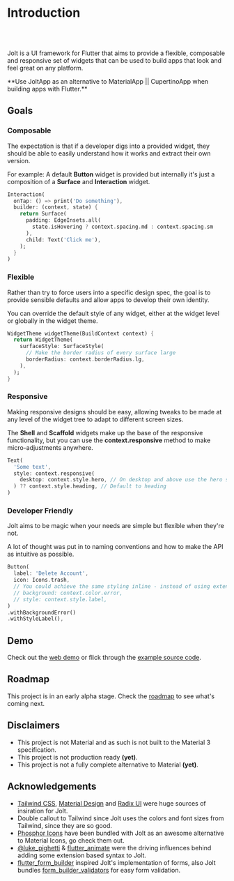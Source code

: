 
# Introduction

<br/>
<ThemeResponsiveImage 
    lightSrc= {MyLightImage}
    darkSrc= {MyDarkImage}
    alt= 'Jolt'
/>
<br/>

 
Jolt is a UI framework for Flutter that aims to provide a flexible, composable and responsive set of widgets that can be used to build apps that look and feel great on any platform.

<Callout emoji="⚡" type="jolt">
  **Use JoltApp as an alternative to MaterialApp || CupertinoApp when building apps with Flutter.**
</Callout>


## Goals

<Steps> 

### Composable

The expectation is that if a developer digs into a provided widget, they should be able to easily understand how it works and extract their own version.

For example: A default **Button** widget is provided but internally it's just a composition of a **Surface** and **Interaction** widget.

``` dart filename="Some clickable text with padding that expands on hover" {2,6}
Interaction(
  onTap: () => print('Do something'),
  builder: (context, state) {
    return Surface(
      padding: EdgeInsets.all(
        state.isHovering ? context.spacing.md : context.spacing.sm
      ),
      child: Text('Click me'),
    );
  }
)
```


### Flexible

Rather than try to force users into a specific design spec, the goal is to provide sensible defaults and allow apps to develop their own identity.

You can override the default style of any widget, either at the widget level or globally in the widget theme.

``` dart filename="An example widget theme"
WidgetTheme widgetTheme(BuildContext context) {
  return WidgetTheme(
    surfaceStyle: SurfaceStyle(
      // Make the border radius of every surface large
      borderRadius: context.borderRadius.lg,
    ),
  );
}
```

### Responsive

Making responsive designs should be easy, allowing tweaks to be made at any level of the widget tree to adapt to different screen sizes.

The **Shell** and **Scaffold** widgets make up the base of the responsive functionality, but you can use the **context.responsive** method to make micro-adjustments anywhere.

``` dart filename="Some responsive text" {3-5}
Text(
  'Some text',
  style: context.responsive(
    desktop: context.style.hero, // On desktop and above use the hero style
  ) ?? context.style.heading, // Default to heading
)
```

### Developer Friendly

Jolt aims to be magic when your needs are simple but flexible when they're not.

A lot of thought was put in to naming conventions and how to make the API as intuitive as possible.

``` dart filename="A basic button" {4-6}
Button(
  label: 'Delete Account',
  icon: Icons.trash,
  // You could achieve the same styling inline - instead of using extensions
  // background: context.color.error,
  // style: context.style.label,
)
.withBackgroundError()
.withStyleLabel(),
```

</Steps>

## Demo

Check out the [web demo](https://example.flutterjolt.dev) or flick through the [example source code](https://github.com/asteroid-studios/jolt/tree/master/apps/example).

## Roadmap

This project is in an early alpha stage. Check the [roadmap](https://github.com/orgs/asteroid-studios/projects/3) to see what's coming next.

## Disclaimers

- This project is not Material and as such is not built to the Material 3 specification.
- This project is not production ready **(yet)**.
- This project is not a fully complete alternative to Material **(yet)**.


## Acknowledgements

- [Tailwind CSS](https://tailwindcss.com/), [Material Design](https://m3.material.io/) and [Radix UI](https://www.radix-ui.com/) were huge sources of insiration for Jolt.
- Double callout to Tailwind since Jolt uses the colors and font sizes from Tailwind, since they are so good.
- [Phosphor Icons](https://phosphoricons.com/) have been bundled with Jolt as an awesome alternative to Material Icons, go check them out.
- [@luke_pighetti](https://twitter.com/luke_pighetti) & [flutter_animate](https://pub.dev/packages/flutter_animate) were the driving influences behind adding some extension based syntax to Jolt.
- [flutter_form_builder](https://pub.dev/packages/flutter_form_builder) inspired Jolt's implementation of forms, also Jolt bundles [form_builder_validators](https://pub.dev/packages/form_builder_validators) for easy form validation.
